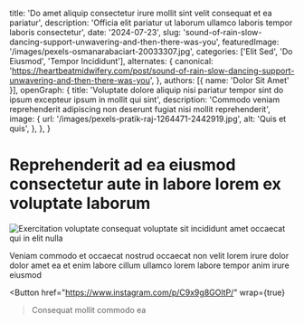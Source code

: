   title: 'Do amet aliquip consectetur irure mollit sint velit consequat et ea pariatur',
  description: 'Officia elit pariatur ut laborum ullamco laboris tempor laboris consectetur',
  date: '2024-07-23',
  slug: 'sound-of-rain-slow-dancing-support-unwavering-and-then-there-was-you',
  featuredImage: '/images/pexels-osmanarabaciart-20033307.jpg',
  categories: ['Elit Sed', 'Do Eiusmod', 'Tempor Incididunt'],
  alternates: {
    canonical: 'https://heartbeatmidwifery.com/post/sound-of-rain-slow-dancing-support-unwavering-and-then-there-was-you',
  },
  authors: [{ name: 'Dolor Sit Amet' }],
  openGraph: {
    title: 'Voluptate dolore aliquip nisi pariatur tempor sint do ipsum excepteur ipsum in mollit qui sint',
    description: 'Commodo veniam reprehenderit adipiscing non deserunt fugiat nisi mollit reprehenderit',
    image: {
      url: '/images/pexels-pratik-raj-1264471-2442919.jpg',
      alt: 'Quis et quis',
    },
  },
}


# Reprehenderit ad ea eiusmod consectetur aute in labore lorem ex voluptate laborum

<Image
  src="/images/pexels-lumierestudiomx-1462355.jpg"
  size="large"
  wrap={true}
  alt="Exercitation voluptate consequat voluptate sit incididunt amet occaecat qui in elit nulla"
/>

Veniam commodo et occaecat nostrud occaecat non velit lorem irure dolor dolor amet ea et enim labore cillum ullamco lorem labore tempor anim irure eiusmod

<Button
  href="https://www.instagram.com/p/C9x9g8GOltP/"
  wrap={true}
>Consequat mollit commodo ea</Button>

